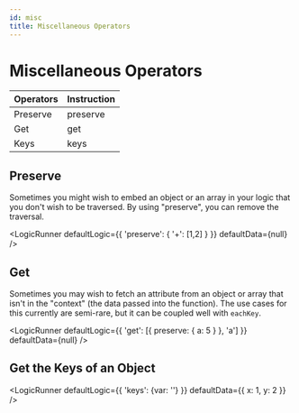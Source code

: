 ```yaml
---
id: misc
title: Miscellaneous Operators
---
```




<h1>Miscellaneous Operators</h1>


Operators | Instruction 
-- | --
Preserve | preserve 
Get | get 
Keys | keys



## Preserve

Sometimes you might wish to embed an object or an array in your logic that you don't wish to be traversed. By using "preserve", you can remove the traversal.

<LogicRunner defaultLogic={{
    'preserve': { '+': [1,2] }
}} defaultData={null} />

## Get

Sometimes you may wish to fetch an attribute from an object or array that isn't in the "context" (the data passed into the function). The use cases for this currently are semi-rare, but it can be coupled well with `eachKey`.

<LogicRunner defaultLogic={{
    'get': [{ preserve: { a: 5 } }, 'a']
}} defaultData={null} />

## Get the Keys of an Object

<LogicRunner defaultLogic={{
    'keys': {var: ''}
}} defaultData={{ x: 1, y: 2 }} />
